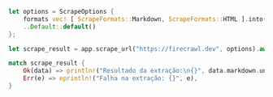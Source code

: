 ```rust Rust
let options = ScrapeOptions {
    formats vec! [ ScrapeFormats::Markdown, ScrapeFormats::HTML ].into(),
    ..Default::default()
};

let scrape_result = app.scrape_url("https://firecrawl.dev", options).await;

match scrape_result {
    Ok(data) => println!("Resultado da extração:\n{}", data.markdown.unwrap()),
    Err(e) => eprintln!("Falha na extração: {}", e),
}
```
